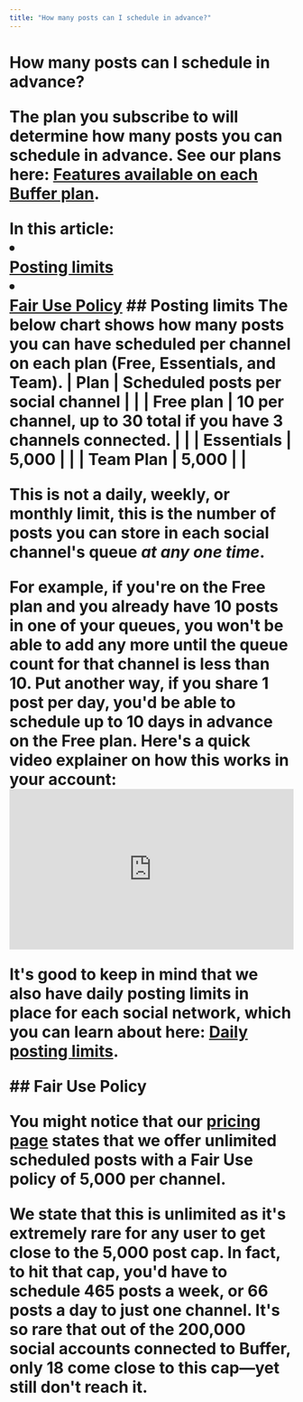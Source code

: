 ```yaml
---
title: "How many posts can I schedule in advance?"
---
```


# How many posts can I schedule in advance? <a href="javascript:window.print()" class="printArticle" title="Print this article" aria-label="Print this Article"><i class="icon-print"></i></a> <p>The plan you subscribe to will determine how many posts you can schedule in advance. See our plans here: [Features available on each Buffer plan](https://buffer.helpscoutdocs.com/article/595-features-available-on-each-buffer-plan).</p> In this article: <li></li>[Posting limits](#Posting-limits-L0snl)</li> <li></li>[Fair Use Policy](#Fair-Use-Policy-RpbAy)</li> ## Posting limits The below chart shows how many posts you can have scheduled per channel on each plan (Free, Essentials, and Team). | **Plan** | **Scheduled posts per social channel** | | | Free plan | 10 per channel, up to 30 total if you have 3 channels connected. | | | Essentials | 5,000 | | | Team Plan | 5,000 | | <p>This is not a daily, weekly, or monthly limit, this is the number of posts you can store in each social channel's queue *at any one time*.</p> For example, if you're on the Free plan and you already have 10 posts in one of your queues, you won't be able to add any more until the queue count for that channel is less than 10. Put another way, if you share 1 post per day, you'd be able to schedule up to 10 days in advance on the Free plan. Here's a quick video explainer on how this works in your account: <div class="video video-youtube video-responsive" style="aspect-ratio:16 / 9;"> <iframe src="https://www.youtube.com/embed/XkwsF_dJ3C8" width="100%" height="100%" title="YouTube video player" frameborder="0" allow="accelerometer; autoplay; clipboard-write; encrypted-media; gyroscope; picture-in-picture; web-share" allowfullscreen=""></iframe> </div> <p>It's good to keep in mind that we also have daily posting limits in place for each social network, which you can learn about here: [Daily posting limits](https://buffer.helpscoutdocs.com/article/646-daily-posting-limits).</p> ## Fair Use Policy <p>You might notice that our [pricing page](https://buffer.com/pricing) states that we offer unlimited scheduled posts with a Fair Use policy of 5,000 per channel.</p> We state that this is unlimited as it's extremely rare for any user to get close to the 5,000 post cap. In fact, to hit that cap, you'd have to schedule 465 posts a week, or 66 posts a day to just one channel. It's so rare that out of the 200,000 social accounts connected to Buffer, only 18 come close to this cap—yet still don't reach it.